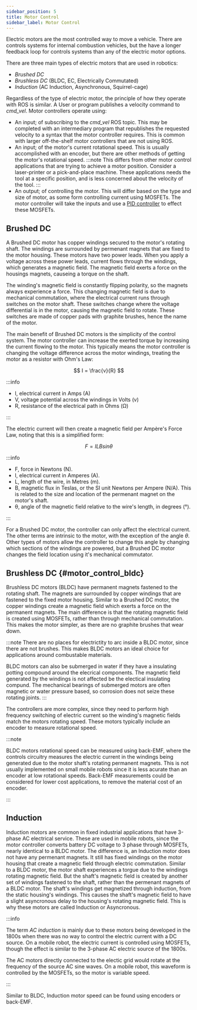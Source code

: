 ```yaml
---
sidebar_position: 5
title: Motor Control
sidebar_label: Motor Control
---
```


Electric motors are the most controlled way to move a vehicle.
There are controls systems for internal combustion vehicles, but the have a longer feedback loop for controls systems than any of the electric motor options.

There are three main types of electric motors that are used in robotics:

- _Brushed DC_
- _Brushless DC_ (BLDC, EC, Electrically Commutated)
- _Induction_ (AC Induction, Asynchronous, Squirrel-cage)

Regardless of the type of electric motor, the principle of how they operate with ROS is similar.
A User or program publishes a velocity command to _cmd_vel_.
Motor controllers operate using:

- An input; of subscribing to the _cmd_vel_ ROS topic.
  This may be completed with an intermediary program that republishes the requested velocity to a syntax that the motor controller requires.
  This is common with larger off-the-shelf motor controllers that are not using ROS.
- An input; of the motor's current rotational speed.
  This is usually accomplished with an encoder, but there are other methods of getting the motor's rotational speed.
  :::note
  This differs from other motor control applications that are trying to achieve a motor position.
  Consider a laser-printer or a pick-and-place machine.
  These applications needs the tool at a specific position, and is less concerned about the velocity of the tool.
  :::
- An output; of controlling the motor.
  This will differ based on the type and size of motor, as some form controlling current using MOSFETs.
  The motor controller will take the inputs and use a [PID controller](https://en.wikipedia.org/wiki/PID_controller#Industrial_control) to effect these MOSFETs.

## Brushed DC

A Brushed DC motor has copper windings secured to the motor's rotating shaft.
The windings are surrounded by permenant magnets that are fixed to the motor housing.
These motors have two power leads.
When you apply a voltage across these power leads, current flows through the windings, which generates a magnetic field.
The magnetic field exerts a force on the housings magnets, causeing a torque on the shaft.

The winding's magnetic field is constantly flipping polarity, so the magnets always experience a force.
This changing magnetic field is due to mechanical commutation, where the electrical current runs through switches on the motor shaft.
These switches change where the voltage differential is in the motor, causing the magnetic field to rotate.
These switches are made of copper pads with graphite brushes, hence the name of the motor.

The main benefit of Brushed DC motors is the simplicity of the control system.
The motor controller can increase the exerted torque by increasing the current flowing to the motor.
This typically means the motor controller is changing the voltage difference across the motor windings, treating the motor as a resistor with Ohm's Law:

$$
I = \frac{v}{R}
$$

:::info

- I, electrical current in Amps (A)
- V, voltage potential across the windings in Volts (v)
- R, resistance of the electrical path in Ohms (Ω)

:::

The electric current will then create a magnetic field per Ampère's Force Law, noting that this is a simplified form:

$$
F = ILBsinθ
$$

:::info

- F, force in Newtons (N).
- I, electrical current in Amperes (A).
- L, length of the wire, in Metres (m).
- B, magnetic flux in Teslas, or the SI unit Newtons per Ampere (N/A).
  This is related to the size and location of the permenant magnet on the motor's shaft.
- θ, angle of the magnetic field relative to the wire's length, in degrees (°).

:::

For a Brushed DC motor, the controller can only affect the electrical current.
The other terms are intrinsic to the motor, with the exception of the angle _θ_.
Other types of motors allow the controller to change this angle by changing which sections of the windings are powered, but a Brushed DC motor changes the field location using it's mechanical commutator.

## Brushless DC {#motor_control_bldc}

Brushless DC motors (BLDC) have permanent magnets fastened to the rotating shaft.
The magnets are surrounded by copper windings that are fastened to the fixed motor housing.
Similar to a Brushed DC motor, the copper windings create a magnetic field which exerts a force on the permanent magnets.
The main difference is that the rotating magnetic field is created using MOSFETs, rather than through mechanical commutation.
This makes the motor simpler, as there are no graphite brushes that wear down.

:::note
There are no places for electrictity to arc inside a BLDC motor, since there are not brushes.
This makes BLDC motors an ideal choice for applications around combustable materials.

BLDC motors can also be submerged in water if they have a insulating potting compound around the elecrical components.
The magnetic field generated by the windings is not affected be the electical insulating compund.
The mechanical bearings of submerged motors are often magnetic or water pressure based, so corrosion does not seize these rotating joints.
:::

The controllers are more complex, since they need to perform high frequency switching of electric current so the winding's magnetic fields match the motors rotating speed.
These motors typically include an encoder to measure rotational speed.

:::note

BLDC motors rotational speed can be measured using back-EMF, where the controls circuitry measures the electric current in the windings being generated due to the motor shaft's rotating permanent magnets.
This is not usually implemented on small mobile robots since it is less acurate than an encoder at low rotational speeds.
Back-EMF measurements could be considered for lower cost applications, to remove the material cost of an encoder.

:::

## Induction

Induction motors are common in fixed industrial applications that have 3-phase AC electrical service.
These are used in mobile robots, since the motor controller converts battery DC voltage to 3 phase through MOSFETs, nearly identical to a BLDC motor.
The difference is, an Induction motor does not have any permenant magnets.
It still has fixed windings on the motor housing that create a magnetic field through electric commutation.
Similar to a BLDC motor, the motor shaft experiences a torgue due to the windings rotating magnetic field.
But the shaft's magnetic field is created by another set of windings fastened to the shaft, rather than the permenant magnets of a BLDC motor.
The shaft's windings get magnetized through induction, from the static housing's windings.
This causes the shaft's magnetic field to have a slight asyncronous delay to the housing's rotating magnetic field.
This is why these motors are called Induction or Asyncronous.

:::info

The term _AC induction_ is mainly due to these motors being developed in the 1800s when there was no way to control the electric current with a DC source.
On a mobile robot, the electric current is controlled using MOSFETs, though the effect is similar to the 3-phase AC electric source of the 1800s.

The AC motors directly connected to the electic grid would rotate at the frequency of the source AC sine waves.
On a mobile robot, this waveform is controlled by the MOSFETs, so the motor is variable speed.

:::

Similar to BLDC, Induction motor speed can be found using encoders or back-EMF.
